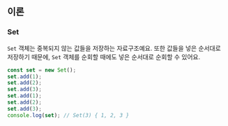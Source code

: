 
## 이론

### Set

`Set` 객체는 중복되지 않는 값들을 저장하는 자료구조예요. 또한 값들을 넣은 순서대로 저장하기 때문에, `Set` 객체를 순회할 때에도 넣은 순서대로 순회할 수 있어요.

```js
const set = new Set();
set.add(1);
set.add(2);
set.add(3);
set.add(1);
set.add(2);
set.add(3);
console.log(set); // Set(3) { 1, 2, 3 }
```

<Slice />
